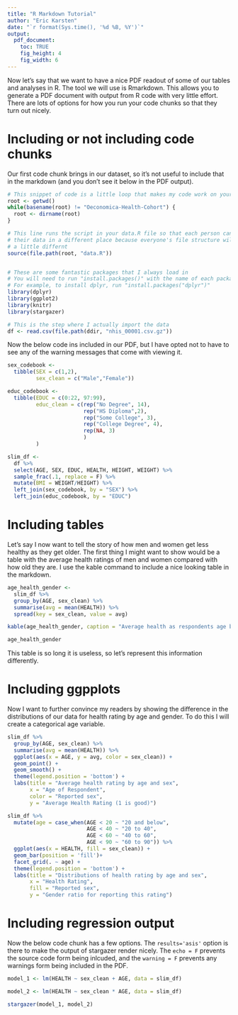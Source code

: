 ```yaml
---
title: "R Markdown Tutorial"
author: "Eric Karsten"
date: "`r format(Sys.time(), '%d %B, %Y')`"
output:
  pdf_document:
    toc: TRUE
    fig_height: 4
    fig_width: 6
---
```

Now let's say that we want to have a nice PDF readout of some of our tables and
analyses in R. The tool we will use is Rmarkdown. This allows you to generate a
PDF document with output from R code with very little effort. There are lots of
options for how you run your code chunks so that they turn out nicely.

# Including or not including code chunks

Our first code chunk brings in our dataset, so it's not useful to include that 
in the markdown (and you don't see it below in the PDF output).
```r

# This snippet of code is a little loop that makes my code work on your computer
root <- getwd()
while(basename(root) != "Oeconomica-Health-Cohort") {
  root <- dirname(root)
}

# This line runs the script in your data.R file so that each person can have
# their data in a different place because everyone's file structure will be 
# a little differnt
source(file.path(root, "data.R"))


# These are some fantastic packages that I always load in
# You will need to run "install.packages()" with the name of each package
# For example, to install dplyr, run "install.packages("dplyr")"
library(dplyr)
library(ggplot2)
library(knitr)
library(stargazer)

# This is the step where I actually import the data
df <- read.csv(file.path(ddir, "nhis_00001.csv.gz"))


```

Now the below code ins included in our PDF, but I have opted not to have to see any
of the warning messages that come with viewing it.

```r
sex_codebook <-
  tibble(SEX = c(1,2),
         sex_clean = c("Male","Female"))

educ_codebook <- 
  tibble(EDUC = c(0:22, 97:99),
         educ_clean = c(rep("No Degree", 14),
                        rep("HS Diploma",2),
                        rep("Some College", 3),
                        rep("College Degree", 4),
                        rep(NA, 3)
                        )
         )

slim_df <-
  df %>%
  select(AGE, SEX, EDUC, HEALTH, HEIGHT, WEIGHT) %>%
  sample_frac(.1, replace = F) %>%
  mutate(BMI = WEIGHT/HEIGHT) %>%
  left_join(sex_codebook, by = "SEX") %>%
  left_join(educ_codebook, by = "EDUC")
```


# Including tables

Let's say I now want to tell the story of how men and women get less healthy
as they get older. The first thing I might want to show would be a table with
the average health ratings of men and women compared with how old they are. I use
the kable command to include a nice looking table in the markdown.

```r

age_health_gender <-
  slim_df %>%
  group_by(AGE, sex_clean) %>%
  summarise(avg = mean(HEALTH)) %>%
  spread(key = sex_clean, value = avg)

kable(age_health_gender, caption = "Average health as respondents age by gender")

age_health_gender

```

This table is so long it is useless, so let's represent this information differently.

# Including ggpplots

Now I want to further convince my readers by showing the difference in the distributions
of our data for health rating by age and gender. To do this I will create a categorical
age variable.


```r

slim_df %>%
  group_by(AGE, sex_clean) %>%
  summarise(avg = mean(HEALTH)) %>%
  ggplot(aes(x = AGE, y = avg, color = sex_clean)) +
  geom_point() +
  geom_smooth() +
  theme(legend.position = 'bottom') +
  labs(title = "Average health rating by age and sex",
       x = "Age of Respondent",
       color = "Reported sex",
       y = "Average Health Rating (1 is good)")

slim_df %>%
  mutate(age = case_when(AGE < 20 ~ "20 and below",
                         AGE < 40 ~ "20 to 40",
                         AGE < 60 ~ "40 to 60",
                         AGE < 90 ~ "60 to 90")) %>%
  ggplot(aes(x = HEALTH, fill = sex_clean)) +
  geom_bar(position = 'fill')+
  facet_grid(. ~ age) +
  theme(legend.position = 'bottom') +
  labs(title = "Distributions of health rating by age and sex",
       x = "Health Rating",
       fill = "Reported sex",
       y = "Gender ratio for reporting this rating")


```

# Including regression output

Now the below code chunk has a few options. The `results='asis'` option is there
to make the output of stargazer render nicely. The `echo = F` prevents the source
code form being inlcuded, and the `warning = F` prevents any warnings form being included
in the PDF.

```r


model_1 <- lm(HEALTH ~ sex_clean + AGE, data = slim_df)

model_2 <- lm(HEALTH ~ sex_clean * AGE, data = slim_df)

stargazer(model_1, model_2)

```
